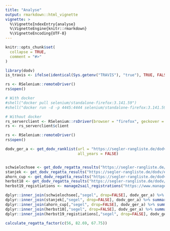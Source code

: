 ```yaml
---
title: "Analyse"
output: rmarkdown::html_vignette
vignette: >
  %\VignetteIndexEntry{analyse}
  %\VignetteEngine{knitr::rmarkdown}
  %\VignetteEncoding{UTF-8}
---
```


```r
knitr::opts_chunk$set(
  collapse = TRUE,
  comment = "#>"
)
```

```r
library(dodv)
is_travis <- ifelse(identical(Sys.getenv("TRAVIS"), "true"), TRUE, FALSE)
```

```r
rs <- RSelenium::remoteDriver()
rs$open()
```

```r
# With docker
#shell("docker pull selenium/standalone-firefox:3.141.59")
#shell("docker run -d -p 4445:4444 selenium/standalone-firefox:3.141.59")

# Without docker 
rs_serverclient <- RSelenium::rsDriver(browser = "firefox", geckover = "0.25.0")
rs <- rs_serverclient$client

rs <- RSelenium::remoteDriver()
rs$open()

```

```r

dodv_ger_a <- get_dodv_ranklist(url = "https://segler-rangliste.de/dodv/#/opti-a-ger", 
                                all_years = FALSE)


schwielochsee <- get_dodv_regatta_results("https://segler-rangliste.de/dodv/#/opti-a-em-wma/regatta/2019A062/info")
stanjek <- get_dodv_regatta_results("https://segler-rangliste.de/dodv/#/opti-a-year-ger/regatta/2019A026/info")
ahorn_cup <- get_dodv_regatta_results("https://segler-rangliste.de/dodv/#/opti-a-ger/regatta/2019A064/info")  
herbst18 <- get_dodv_regatta_results("https://segler-rangliste.de/dodv/#/opti-a-ger/regatta/2018A132/info")
herbst19_registiations <- manage2sail_registrations("https://www.manage2sail.com/de-DE/event/5b69e6bf-d50a-4536-a203-54e90bd8320d#!/entries?classId=ba596ce5-2827-4b97-8fa4-568ca20659cb")

dplyr::inner_join(schwielochsee[,"segel", drop=FALSE], dodv_ger_a) %>% summary()
dplyr::inner_join(stanjek[,"segel", drop=FALSE], dodv_ger_a) %>% summary()
dplyr::inner_join(ahorn_cup[,"segel", drop=FALSE], dodv_ger_a) %>% summary()
dplyr::inner_join(herbst18[,"segel", drop=FALSE], dodv_ger_a) %>% summary()
dplyr::inner_join(herbst19_registiations[,"segel", drop=FALSE], dodv_ger_a) %>% summary()

calculate_regatta_factor(c(56, 82.69, 67.75))

```